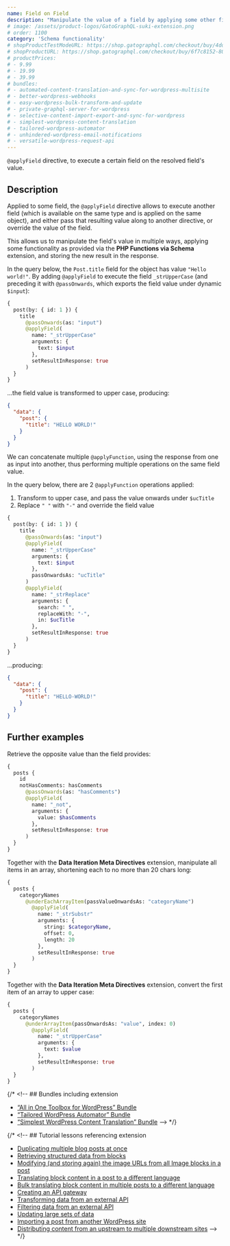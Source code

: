 ```yaml
---
name: Field on Field
description: "Manipulate the value of a field by applying some other field on it."
# image: /assets/product-logos/GatoGraphQL-suki-extension.png
# order: 1100
category: 'Schema functionality'
# shopProductTestModeURL: https://shop.gatographql.com/checkout/buy/4ddc713f-807d-4ba0-8b33-74d6bb3d2aab
# shopProductURL: https://shop.gatographql.com/checkout/buy/6f7c8152-8060-427d-ad83-c5f8758c66df
# productPrices:
# - 9.99
# - 19.99
# - 39.99
# bundles:
# - automated-content-translation-and-sync-for-wordpress-multisite
# - better-wordpress-webhooks
# - easy-wordpress-bulk-transform-and-update
# - private-graphql-server-for-wordpress
# - selective-content-import-export-and-sync-for-wordpress
# - simplest-wordpress-content-translation
# - tailored-wordpress-automator
# - unhindered-wordpress-email-notifications
# - versatile-wordpress-request-api
---
```


`@applyField` directive, to execute a certain field on the resolved field's value.

## Description

Applied to some field, the `@applyField` directive allows to execute another field (which is available on the same type and is applied on the same object), and either pass that resulting value along to another directive, or override the value of the field.

This allows us to manipulate the field's value in multiple ways, applying some functionality as provided via the **PHP Functions via Schema** extension, and storing the new result in the response.

In the query below, the `Post.title` field for the object has value `"Hello world!"`. By adding `@applyField` to execute the field `_strUpperCase` (and preceding it with `@passOnwards`, which exports the field value under dynamic `$input`):

```graphql
{
  post(by: { id: 1 }) {
    title
      @passOnwards(as: "input")
      @applyField(
        name: "_strUpperCase"
        arguments: {
          text: $input
        },
        setResultInResponse: true
      )
  }
}
```

...the field value is transformed to upper case, producing:

```json
{
  "data": {
    "post": {
      "title": "HELLO WORLD!"
    }
  }
}
```

We can concatenate multiple `@applyFunction`, using the response from one as input into another, thus performing multiple operations on the same field value.

In the query below, there are 2 `@applyFunction` operations applied:

1. Transform to upper case, and pass the value onwards under `$ucTitle`
2. Replace `" "` with `"-"` and override the field value

```graphql
{
  post(by: { id: 1 }) {
    title
      @passOnwards(as: "input")
      @applyField(
        name: "_strUpperCase"
        arguments: {
          text: $input
        },
        passOnwardsAs: "ucTitle"
      )
      @applyField(
        name: "_strReplace"
        arguments: {
          search: " ",
          replaceWith: "-",
          in: $ucTitle
        },
        setResultInResponse: true
      )
  }
}
```

...producing:

```json
{
  "data": {
    "post": {
      "title": "HELLO-WORLD!"
    }
  }
}
```

## Further examples

Retrieve the opposite value than the field provides:

```graphql
{
  posts {
    id
    notHasComments: hasComments
      @passOnwards(as: "hasComments")
      @applyField(
        name: "_not",
        arguments: {
          value: $hasComments
        },
        setResultInResponse: true
      )
  }
}
```

Together with the **Data Iteration Meta Directives** extension, manipulate all items in an array, shortening each to no more than 20 chars long:

```graphql
{
  posts {
    categoryNames
      @underEachArrayItem(passValueOnwardsAs: "categoryName")
        @applyField(
          name: "_strSubstr"
          arguments: {
            string: $categoryName,
            offset: 0,
            length: 20
          },
          setResultInResponse: true
        )
  }
}
```

Together with the **Data Iteration Meta Directives** extension, convert the first item of an array to upper case:

```graphql
{
  posts {
    categoryNames
      @underArrayItem(passOnwardsAs: "value", index: 0)
        @applyField(
          name: "_strUpperCase"
          arguments: {
            text: $value
          },
          setResultInResponse: true
        )
  }
}
```

{/* <!-- ## Bundles including extension

- [“All in One Toolbox for WordPress” Bundle](/bundles/all-in-one-toolbox-for-wordpress)
- [“Tailored WordPress Automator” Bundle](/bundles/tailored-wordpress-automator)
- [“Simplest WordPress Content Translation” Bundle](/bundles/simplest-wordpress-content-translation) --> */}

{/* <!-- ## Tutorial lessons referencing extension

- [Duplicating multiple blog posts at once](/tutorial/duplicating-multiple-blog-posts-at-once)
- [Retrieving structured data from blocks](/tutorial/retrieving-structured-data-from-blocks)
- [Modifying (and storing again) the image URLs from all Image blocks in a post](/tutorial/modifying-and-storing-again-the-image-urls-from-all-image-blocks-in-a-post)
- [Translating block content in a post to a different language](/tutorial/translating-block-content-in-a-post-to-a-different-language)
- [Bulk translating block content in multiple posts to a different language](/tutorial/bulk-translating-block-content-in-multiple-posts-to-a-different-language)
- [Creating an API gateway](/tutorial/creating-an-api-gateway)
- [Transforming data from an external API](/tutorial/transforming-data-from-an-external-api)
- [Filtering data from an external API](/tutorial/filtering-data-from-an-external-api)
- [Updating large sets of data](/tutorial/updating-large-sets-of-data)
- [Importing a post from another WordPress site](/tutorial/importing-a-post-from-another-wordpress-site)
- [Distributing content from an upstream to multiple downstream sites](/tutorial/distributing-content-from-an-upstream-to-multiple-downstream-sites) --> */}
